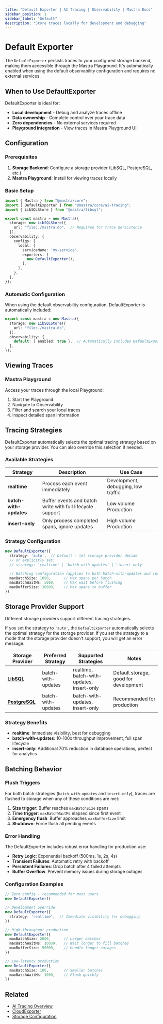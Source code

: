```yaml
---
title: "Default Exporter | AI Tracing | Observability | Mastra Docs"
sidebar_position: 1
sidebar_label: "Default"
description: "Store traces locally for development and debugging"
---
```


# Default Exporter

The `DefaultExporter` persists traces to your configured storage backend, making them accessible through the Mastra Playground. It's automatically enabled when using the default observability configuration and requires no external services.

## When to Use DefaultExporter

DefaultExporter is ideal for:
- **Local development** - Debug and analyze traces offline
- **Data ownership** - Complete control over your trace data
- **Zero dependencies** - No external services required
- **Playground integration** - View traces in Mastra Playground UI

## Configuration

### Prerequisites

1. **Storage Backend**: Configure a storage provider (LibSQL, PostgreSQL, etc.)
2. **Mastra Playground**: Install for viewing traces locally

### Basic Setup

```typescript filename="src/mastra/index.ts"
import { Mastra } from "@mastra/core";
import { DefaultExporter } from "@mastra/core/ai-tracing";
import { LibSQLStore } from "@mastra/libsql";

export const mastra = new Mastra({
  storage: new LibSQLStore({
    url: "file:./mastra.db",  // Required for trace persistence
  }),
  observability: {
    configs: {
      local: {
        serviceName: 'my-service',
        exporters: [
          new DefaultExporter(),
        ],
      },
    },
  },
});
```

### Automatic Configuration

When using the default observability configuration, DefaultExporter is automatically included:

```typescript
export const mastra = new Mastra({
  storage: new LibSQLStore({
    url: "file:./mastra.db",
  }),
  observability: {
    default: { enabled: true },  // Automatically includes DefaultExporter
  },
});
```

## Viewing Traces

### Mastra Playground

Access your traces through the local Playground:

1. Start the Playground
2. Navigate to Observability
3. Filter and search your local traces
4. Inspect detailed span information

## Tracing Strategies

DefaultExporter automatically selects the optimal tracing strategy based on your storage provider. You can also override this selection if needed.

### Available Strategies

| Strategy | Description | Use Case |
|----------|-------------|----------|
| **realtime** | Process each event immediately | Development, debugging, low traffic |
| **batch-with-updates** | Buffer events and batch write with full lifecycle support | Low volume Production |
| **insert-only** | Only process completed spans, ignore updates | High volume Production |

### Strategy Configuration

```typescript
new DefaultExporter({
  strategy: 'auto',  // Default - let storage provider decide
  // or explicitly set:
  // strategy: 'realtime' | 'batch-with-updates' | 'insert-only'

  // Batching configuration (applies to both batch-with-updates and insert-only)
  maxBatchSize: 1000,      // Max spans per batch
  maxBatchWaitMs: 5000,    // Max wait before flushing
  maxBufferSize: 10000,    // Max spans to buffer
})
```

## Storage Provider Support

Different storage providers support different tracing strategies.

If you set the strategy to `'auto'`, the `DefaultExporter` automatically selects the optimal strategy for the storage provider. If you set the strategy to a mode that the storage provider doesn't support, you will get an error message.

| Storage Provider | Preferred Strategy | Supported Strategies | Notes |
|-----------------|-------------------|---------------------|--------|
| **[LibSQL](/reference/storage/libsql)** | batch-with-updates | realtime, batch-with-updates, insert-only | Default storage, good for development |
| **[PostgreSQL](/reference/storage/postgresql)** | batch-with-updates | batch-with-updates, insert-only | Recommended for production |

### Strategy Benefits

- **realtime**: Immediate visibility, best for debugging
- **batch-with-updates**: 10-100x throughput improvement, full span lifecycle
- **insert-only**: Additional 70% reduction in database operations, perfect for analytics

## Batching Behavior

### Flush Triggers

For both batch strategies (`batch-with-updates` and `insert-only`), traces are flushed to storage when any of these conditions are met:

1. **Size trigger**: Buffer reaches `maxBatchSize` spans
2. **Time trigger**: `maxBatchWaitMs` elapsed since first event
3. **Emergency flush**: Buffer approaches `maxBufferSize` limit
4. **Shutdown**: Force flush all pending events

### Error Handling

The DefaultExporter includes robust error handling for production use:

- **Retry Logic**: Exponential backoff (500ms, 1s, 2s, 4s)
- **Transient Failures**: Automatic retry with backoff
- **Persistent Failures**: Drop batch after 4 failed attempts
- **Buffer Overflow**: Prevent memory issues during storage outages

### Configuration Examples

```typescript
// Zero config - recommended for most users
new DefaultExporter()

// Development override
new DefaultExporter({
  strategy: 'realtime',  // Immediate visibility for debugging
})

// High-throughput production
new DefaultExporter({
  maxBatchSize: 2000,      // Larger batches
  maxBatchWaitMs: 10000,   // Wait longer to fill batches
  maxBufferSize: 50000,    // Handle longer outages
})

// Low-latency production
new DefaultExporter({
  maxBatchSize: 100,       // Smaller batches
  maxBatchWaitMs: 1000,    // Flush quickly
})
```

## Related

- [AI Tracing Overview](/observability/ai-tracing/overview/overview)
- [CloudExporter](/observability/ai-tracing/overview/exporters/cloud)
- [Storage Configuration](/storage/overview)